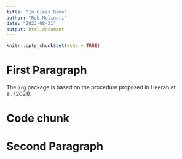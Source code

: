 ```yaml
---
title: "In Class Demo"
author: "Rob Molinari"
date: "2023-08-31"
output: html_document
---
```


```r
knitr::opts_chunk$set(echo = TRUE)
```

# First Paragraph

The `irg` package is based on the procedure proposed in Heerah et al. (2021).

# Code chunk

# Second Paragraph

